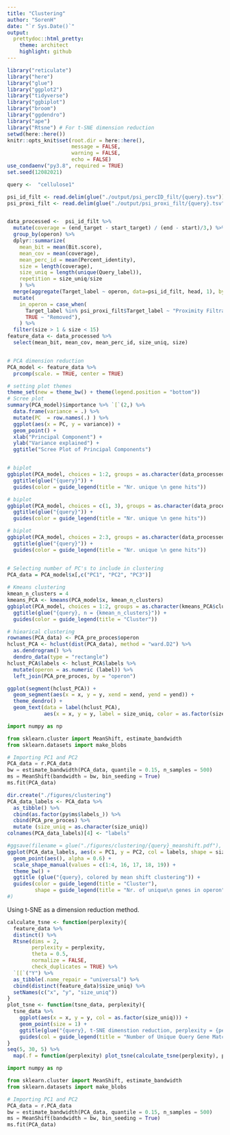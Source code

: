 ---
title: "Clustering"
author: "SorenH"
date: "`r Sys.Date()`"
output:
  prettydoc::html_pretty:
    theme: architect
    highlight: github
---




```{r, setup, echo = FALSE, message = FALSE, warning = FALSE}
library("reticulate")
library("here")
library("glue")
library("ggplot2")
library("tidyverse")
library("ggbiplot")
library("broom")
library("ggdendro")
library("ape")
library("Rtsne") # For t-SNE dimension reduction 
setwd(here::here())
knitr::opts_knit$set(root.dir = here::here(),
                     message = FALSE,
                     warning = FALSE,
                     echo = FALSE)
use_condaenv("py3.8", required = TRUE)
set.seed(12082021)
```



```{r}
query <-  "cellulose1"

psi_id_filt <- read.delim(glue("./output/psi_percID_filt/{query}.tsv"))
psi_proxi_filt <- read.delim(glue("./output/psi_proxi_filt/{query}.tsv"))


data_processed <-  psi_id_filt %>% 
  mutate(coverage = (end_target - start_target) / (end - start)/3,) %>%
  group_by(operon) %>% 
  dplyr::summarize(
    mean_bit = mean(Bit.score),
    mean_cov = mean(coverage),
    mean_perc_id = mean(Percent_identity),
    size = length(coverage),
    size_uniq = length(unique(Query_label)),
    repetition = size_uniq/size
    ) %>%
  merge(aggregate(Target_label ~ operon, data=psi_id_filt, head, 1), by="operon")  %>% 
  mutate(
    in_operon = case_when(
      Target_label %in% psi_proxi_filt$Target_label ~ "Proximity Filtration",
      TRUE ~ "Removed"),
    ) %>%  
  filter(size > 1 & size < 15)
feature_data <- data_processed %>% 
  select(mean_bit, mean_cov, mean_perc_id, size_uniq, size)


# PCA dimension reduction
PCA_model <- feature_data %>% 
  prcomp(scale. = TRUE, center = TRUE)

# setting plot themes
theme_set(new = theme_bw() + theme(legend.position = "bottom"))
# Scree plot
summary(PCA_model)$importance %>% `[`(2,) %>% 
  data.frame(variance = .) %>% 
  mutate(PC  = row.names(.) ) %>% 
  ggplot(aes(x = PC, y = variance)) +
  geom_point() +
  xlab("Principal Component") +
  ylab("Variance explained") +
  ggtitle("Scree Plot of Principal Components")


# biplot
ggbiplot(PCA_model, choices = 1:2, groups = as.character(data_processed$size_uniq), alpha = 0.4) + 
  ggtitle(glue("{query}")) +
  guides(color = guide_legend(title = "Nr. unique \n gene hits"))

# biplot
ggbiplot(PCA_model, choices = c(1, 3), groups = as.character(data_processed$size_uniq), alpha = 0.4) + 
  ggtitle(glue("{query}")) +
  guides(color = guide_legend(title = "Nr. unique \n gene hits"))

# biplot
ggbiplot(PCA_model, choices = 2:3, groups = as.character(data_processed$size_uniq), alpha = 0.4) + 
  ggtitle(glue("{query}")) +
  guides(color = guide_legend(title = "Nr. unique \n gene hits"))


# Selecting number of PC's to include in clustering
PCA_data = PCA_model$x[,c("PC1", "PC2", "PC3")]
  
# Kmeans clustering
kmean_n_clusters = 4
kmeans_PCA <- kmeans(PCA_model$x, kmean_n_clusters)
ggbiplot(PCA_model, choices = 1:2, groups = as.character(kmeans_PCA$cluster), alpha = 0.4) + 
  ggtitle(glue("{query}, n = {kmean_n_clusters}")) +
  guides(color = guide_legend(title = "Cluster"))
```


```{r}
# hiearical clustering
rownames(PCA_data) <- PCA_pre_proces$operon
hclust_PCA <- hclust(dist(PCA_data), method = "ward.D2") %>% 
  as.dendrogram() %>% 
  dendro_data(type = "rectangle")
hclust_PCA$labels <- hclust_PCA$labels %>% 
  mutate(operon = as.numeric (label)) %>% 
  left_join(PCA_pre_proces, by = "operon")

ggplot(segment(hclust_PCA)) + 
  geom_segment(aes(x = x, y = y, xend = xend, yend = yend)) + 
  theme_dendro() + 
  geom_text(data = label(hclust_PCA),
            aes(x = x, y = y, label = size_uniq, color = as.factor(size_uniq)), cex = 0.8)
```


```{python}
import numpy as np

from sklearn.cluster import MeanShift, estimate_bandwidth
from sklearn.datasets import make_blobs

# Importing PC1 and PC2
PCA_data = r.PCA_data
bw = estimate_bandwidth(PCA_data, quantile = 0.15, n_samples = 500)
ms = MeanShift(bandwidth = bw, bin_seeding = True)
ms.fit(PCA_data)

```



```{r}
dir.create("./figures/clustering")
PCA_data_labels <- PCA_data %>% 
  as_tibble() %>% 
  cbind(as.factor(py$ms$labels_)) %>% 
  cbind(PCA_pre_proces) %>% 
  mutate (size_uniq = as.character(size_uniq))
colnames(PCA_data_labels)[4] <- "labels"

#ggsave(filename = glue("./figures/clustering/{query}_meanshift.pdf"), device = "pdf",
ggplot(PCA_data_labels, aes(x = PC1, y = PC2, col = labels, shape = size_uniq)) +
  geom_point(aes(), alpha = 0.6) +
  scale_shape_manual(values = c(1:4, 16, 17, 18, 19)) +
  theme_bw() +
  ggtitle (glue("{query}, colored by mean shift clustering")) +
  guides(color = guide_legend(title = "Cluster"),
         shape = guide_legend(title = "Nr. of unique\n genes in operon"))
#)
```


Using t-SNE as a dimension reduction method.

```{r}
calculate_tsne <- function(perplexity){
  feature_data %>% 
  distinct() %>% 
  Rtsne(dims = 2, 
        perplexity = perplexity, 
        theta = 0.5, 
        normalize = FALSE,
        check_duplicates = TRUE) %>% 
  `[[`("Y") %>% 
  as_tibble(.name_repair = "universal") %>% 
  cbind(distinct(feature_data)$size_uniq) %>% 
  setNames(c("x", "y", "size_uniq"))
}
plot_tsne <- function(tsne_data, perplexity){
  tsne_data %>% 
    ggplot(aes(x = x, y = y, col = as.factor(size_uniq))) +
    geom_point(size = 1) +
    ggtitle(glue("{query}, t-SNE dimenstion reduction, perplexity = {perplexity}")) +
    guides(col = guide_legend(title = "Number of Unique Query Gene Matches"))
}
seq(5, 30, 5) %>% 
  map(.f = function(perplexity) plot_tsne(calculate_tsne(perplexity), perplexity))
```

```{python}
import numpy as np

from sklearn.cluster import MeanShift, estimate_bandwidth
from sklearn.datasets import make_blobs

# Importing PC1 and PC2
PCA_data = r.PCA_data
bw = estimate_bandwidth(PCA_data, quantile = 0.15, n_samples = 500)
ms = MeanShift(bandwidth = bw, bin_seeding = True)
ms.fit(PCA_data)

```



